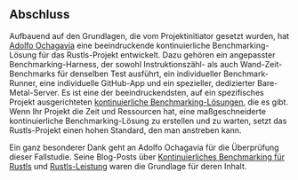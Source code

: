 ## Abschluss

Aufbauend auf den Grundlagen, die vom Projektinitiator gesetzt wurden, hat [Adolfo Ochagavía][aochagavia] eine beeindruckende kontinuierliche Benchmarking-Lösung für das Rustls-Projekt entwickelt.
Dazu gehören ein angepasster Benchmarking-Harness, der sowohl Instruktionszähl- als auch Wand-Zeit-Benchmarks für denselben Test ausführt, ein individueller Benchmark-Runner, eine individuelle GitHub-App und ein spezieller, dedizierter Bare-Metal-Server.
Es ist eine der beeindruckendsten, auf ein spezifisches Projekt ausgerichteten [kontinuierliche Benchmarking-Lösungen][prior art], die es gibt.
Wenn Ihr Projekt die Zeit und Ressourcen hat, eine maßgeschneiderte kontinuierliche Benchmarking-Lösung zu erstellen und zu warten, setzt das Rustls-Projekt einen hohen Standard, den man anstreben kann.

Ein ganz besonderer Dank geht an Adolfo Ochagavía für die Überprüfung dieser Fallstudie.
Seine Blog-Posts über [Kontinuierliches Benchmarking für Rustls][Continuous benchmarking for rustls]
und [Rustls-Leistung][rustls performance] waren die Grundlage für deren Inhalt.

[aochagavia]: https://github.com/aochagavia
[prior art]: /docs/de/reference/prior-art/#project-specific
[Continuous benchmarking for rustls]: https://ochagavia.nl/blog/continuous-benchmarking-for-rustls/
[rustls performance]: https://www.memorysafety.org/blog/rustls-performance/